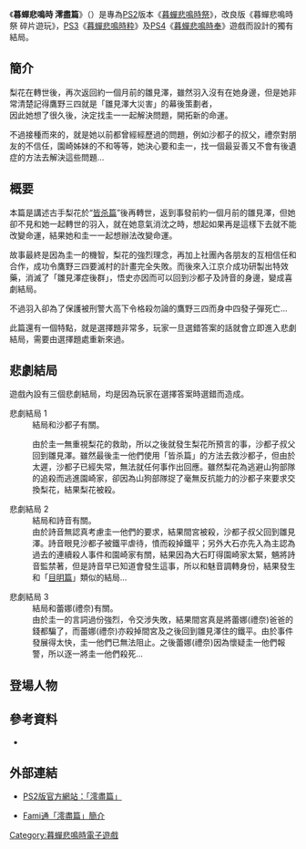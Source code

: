{{noteTA
|T=zh-cn:寒蝉鸣泣之时 澪尽篇; zh-tw:暮蟬悲鳴時 澪盡篇; zh-hk:寒蟬鳴泣之時 澪盡篇;
|1=zh-cn:寒蝉鸣泣之时; zh-tw:暮蟬悲鳴時; zh-hk:寒蟬鳴泣之時;
}}
《'''暮蟬悲鳴時 澪盡篇'''》（{{Lang-ja|ひぐらしのなく頃に 澪尽し編}}）是專為[[PS2|PS2]]版本《[[暮蟬悲鳴時|暮蟬悲鳴時祭]]》，改良版《暮蟬悲鳴時祭 碎片遊玩》，[[PS3|PS3]]《[[暮蟬悲鳴時|暮蟬悲鳴時粋]]》及[[PS4|PS4]]《[[暮蟬悲鳴時|暮蟬悲鳴時奉]]》遊戲而設計的獨有結局。

== 簡介 ==
梨花在轉世後，再次返回約一個月前的雛見澤，雖然羽入沒有在她身邊，但是她非常清楚記得鷹野三四就是「雛見澤大災害」的幕後策劃者，<br />因此她想了很久後，決定找圭一一起解決問題，開拓新的命運。

不過接種而來的，就是她以前都曾經經歷過的問題，例如沙都子的叔父，禮奈對朋友的不信任，園崎姊妹的不和等等，她決心要和圭一，找一個最妥善又不會有後遺症的方法去解決這些問題…

== 概要 ==    
本篇是講述古手梨花於“[[暮蟬悲鳴時_皆杀篇|皆杀篇]]”後再轉世，返到事發前約一個月前的雛見澤，但她卻不見和她一起轉世的羽入，就在她意氣消沈之時，想起如果再是這樣下去就不能改變命運，結果她和圭一一起想辦法改變命運。

故事最終是因為圭一的機智，梨花的強烈理念，再加上社團內各朋友的互相信任和合作，成功令鷹野三四要滅村的計畫完全失敗。而後來入江京介成功研製出特效藥，消滅了「雛見澤症後群」，悟史亦因而可以回到沙都子及詩音的身邊，變成喜劇結局。

不過羽入卻為了保護被刑警大高下令格殺勿論的鷹野三四而身中四發子彈死亡…

此篇還有一個特點，就是選擇題非常多，玩家一旦選錯答案的話就會立即進入悲劇結局，需要由選擇題處重新來過。

== 悲劇結局 ==
遊戲內設有三個悲劇結局，均是因為玩家在選擇答案時選錯而造成。

;悲劇結局 1
:結局和沙都子有關。

:由於圭一無重視梨花的救助，所以之後就發生梨花所預言的事，沙都子叔父回到雛見澤。雖然最後圭一他們使用「皆杀篇」的方法去救沙都子，但由於太遲，沙都子已經失常，無法就任何事作出回應。雖然梨花為逃避山狗部隊的追殺而逃進園崎家，卻因為山狗部隊捉了毫無反抗能力的沙都子來要求交換梨花，結果梨花被殺。

;悲劇結局 2
:結局和詩音有關。
:由於詩音無認真考慮圭一他們的要求，結果間宮被殺，沙都子叔父回到雛見澤。詩音眼見沙都子被鐵平虐待，憤而殺掉鐵平；另外大石亦先入為主認為過去的連續殺人事件和園崎家有關，結果因為大石盯得園崎家太緊，魎將詩音監禁著，但是詩音早已知道會發生這事，所以和魅音調轉身份，結果發生和「[[暮蟬悲鳴時_目明篇|目明篇]]」類似的結局…

;悲劇結局 3
:結局和蕾娜(禮奈)有關。
:由於圭一的言詞過份強烈，令交涉失敗，結果間宮真是將蕾娜(禮奈)爸爸的錢都騙了，而蕾娜(禮奈)亦殺掉間宮及之後回到雛見澤住的鐵平。由於事件發展得太快，圭一他們已無法阻止。之後蕾娜(禮奈)因為懷疑圭一他們報警，所以逐一將圭一他們殺死…

== 登場人物 ==
{{see|暮蟬悲鳴時#登場人物}} 

== 參考資料 ==
* {{Lang|ja|『ひぐらしのなく頃に徹底解析BOOK』，講談社『1週間』編集部，ISBN 9784062145626，2008年4月22日}}

== 外部連結 ==
* {{ja icon}} [https://web.archive.org/web/20080224055125/http://www.alchemist-net.co.jp/products/higurashi_matsuri/story_11mio.html PS2版官方網站：「澪盡篇」]
* {{ja icon}} [http://www.famitsu.com/game/coming/2007/02/14/104,1171459097,67115,0,0.html Fami通「澪盡篇」簡介] {{Wayback|url=http://www.famitsu.com/game/coming/2007/02/14/104,1171459097,67115,0,0.html |date=20080430224500 }}

{{暮蟬悲鳴時}}

{{DEFAULTSORT:Higurashi no Naku Koro ni sai miotsukushi-hen}}
[[Category:暮蟬悲鳴時電子遊戲|Category:暮蟬悲鳴時電子遊戲]]